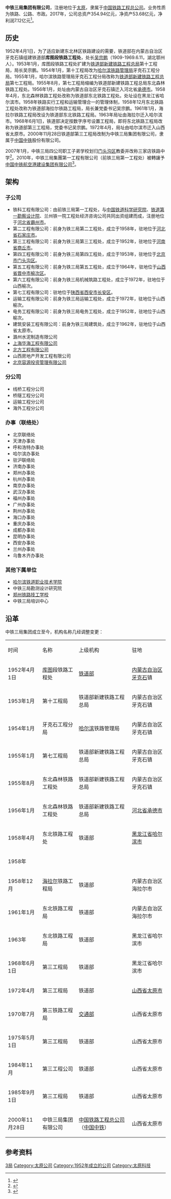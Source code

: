 {{coord|37.85948|112.54657|display=title}}

'''中铁三局集团有限公司'''，注册地位于[[太原市|太原]]，隶属于[[中国铁路工程总公司|中国铁路工程总公司]]。业务性质为铁路、公路、市政。2017年，公司总资产354.94亿元，净资产53.68亿元，净利润7.12亿元<ref name="report2017">{{cite report|title= 中国中铁股份有限公司2017年年度报告|url= http://static.sse.com.cn/disclosure/listedinfo/announcement/c/2018-03-30/601390_2017_n.pdf|publisher= 上海证券交易所网站|page= 41|docket= |access-date= 2018-04-06|quote= |date= |archive-date= 2018-04-03|archive-url= https://web.archive.org/web/20180403234755/http://static.sse.com.cn/disclosure/listedinfo/announcement/c/2018-03-30/601390_2017_n.pdf|dead-url= no}}</ref>。

==历史==

1952年4月1日，为了适应新建东北林区铁路建设的需要，铁道部在内蒙古自治区牙克石镇组建铁道部'''库图段铁路工程处'''，处长[[吴宗鹏|吴宗鹏]]（1909-1969.6.11，湖北鄂州人）。1953年1月，库图段铁路工程处扩建为[[铁道部新建铁路工程总局|铁道部新建铁路工程总局]]第十工程局，局长吴宗鹏。1954年1月，第十工程局改为[[哈尔滨铁路管理局|哈尔滨铁路管理局]]牙克石工程分局。1955年1月，哈尔滨铁路管理局牙克石工程分局改称为[[铁道部新建铁路工程总局|铁道部新建铁路工程总局]]第七工程局。1955年8月，第七工程局缩编为铁道部新建铁路工程总局东北森林铁路工程处。1956年1月，处址由内蒙古自治区牙克石镇迁入河北省[[承德市|承德市]]。1958年4月，东北森林铁路工程处改称为铁道部东北铁路工程处。处址设在黑龙江省哈尔滨市。1958年铁路实行工程和运输管理合一的管理体制，1958年12月东北铁路工程处改称为铁道部海拉尔铁路工程局，局长兼党委书记吴宗鹏。1961年1月，海拉尔铁路工程局改设为铁道部东北铁路工程局。1963年局址由海拉尔迁入哈尔滨市。1968年6月1日，铁道部决定按数字序号设置工程局，即将东北铁路工程局改称为铁道部第三工程局，党委书记吴宗鹏。1972年4月，局址由哈尔滨市迁入山西省太原市。2000年11月28日铁道部第三工程局改制为中铁三局集团有限公司，隶属于[[中国中铁|中国中铁]]股份有限公司。

2007年1月，中铁三局四公司职工子弟学校划归[[门头沟区|门头沟区]]教委并改称三家店铁路中学<ref>{{cite journal|author=石明廷|title=接收铁路职工子弟学校|journal=北京教育年鉴|year=2008|publisher=开明出版社|isbn=978-7-80205-707-4|pages=556}}</ref>。2010年，中铁三局集團第一工程有限公司（前铁三局第一工程处）被轉讓予[[中国中铁航空港建设集团有限公司|中国中铁航空港建设集团有限公司]]<ref>{{cite news|url=http://editor.caacnews.com.cn/mhb/html/2013-08/27/content_124268.htm|title=立足好时代 绘就新蓝图|newspaper=《中國民航報》|date=2013年8月27日|access-date=2019年2月19日|archive-date=2019年2月21日|archive-url=https://web.archive.org/web/20190221034517/http://editor.caacnews.com.cn/mhb/html/2013-08/27/content_124268.htm|dead-url=no}}</ref>。

== 架构 ==
{{refimprove-section|date=2019年2月}}
=== 子公司 ===
*铁科工程有限公司：由前铁三局第一工程处，与[[中国铁道科学研究院|中国铁道科学研究院]]、[[铁道第一勘察设计院|铁道第一勘察设计院]]、兰州铁一院工程处经济咨询公司共同出资组建而成，注册地位于[[河北省|河北省]][[霸州市|霸州市]]。
*第二工程有限公司：前身为铁三局第二工程处，成立于1958年，驻地位于[[河北省|河北省]][[石家庄市|石家庄市]]。
*第三工程有限公司：前身为铁三局第三工程处，成立于1952年，驻地位于[[河南省|河南省]][[商丘市|商丘市]]。
*第四工程有限公司：前身为铁三局第四工程处，成立于1953年，驻地位于[[北京市|北京市]][[门头沟区|门头沟区]]。
*第五工程有限公司：前身为铁三局第五工程处，成立于1964年，驻地位于[[山西省|山西省]][[晋中市|晋中市]][[榆次区|榆次区]]。
*第六工程有限公司：前身为铁三局机械筑路工程处，成立于1972年，驻地位于山西榆次。
*第七工程有限公司：驻地位于[[陕西省|陕西省]][[西安市|西安市]][[长安区_(西安市)|长安区]]。
*运输工程有限公司：前身为铁三局运输工程处，成立于1972年，驻地位于山西榆次。
*电务工程有限公司：前身为铁三局电务工程处，成立于1952年，驻地位于山西榆次。
*建筑安装工程有限公司：前身为铁三局建筑处，成立于1962年，驻地位于山西省太原市。
*潞州水泥制造有限公司
*[[上海华海工程有限公司|上海华海工程有限公司]]
*[[北方工程有限公司|北方工程有限公司]]
*山西房地产开发工程有限公司
*[[北京容源投资管理有限公司|北京容源投资管理有限公司]]

=== 分公司 ===
*线桥工程分公司
*桥隧工程分公司
*运输工程分公司
*海外工程分公司

=== 办事（联络处）===
*北京联络处
*天津办事处
*呼和浩特办事处
*哈尔滨办事处
*驻沪联络处
*济南办事处
*郑州办事处
*杭州办事处
*南京办事处
*武汉办事处
*福州办事处
*广州办事处
*荆州办事处
*海口办事处
*重庆办事处
*成都办事处
*昆明办事处
*西安办事处
*兰州办事处
*乌鲁木齐办事处

=== 其他下属单位 ===
*[[哈尔滨铁道职业技术学院|哈尔滨铁道职业技术学院]]
*中铁三局勘测设计研究院
*[[郑州铁路技工学校|郑州铁路技工学校]]
*中铁三局培训中心

== 沿革 ==
{{refimprove-section|date=2019年2月}}
中铁三局集团成立至今，机构名称几经调整变更：
{| border="1" 
|- 
| 时间 || 名称 || 上级机构 || 驻地 
|- 
| 1952年4月1日 || [[库图|库图]]段铁路工程处  ||  [[中央人民政府铁道部|铁道部]]  ||  [[内蒙古自治区|内蒙古自治区]][[牙克石|牙克石]]镇  
|- 
| 1953年1月 || 第十工程局  ||  铁道部新建铁路工程总局  ||  内蒙古自治区牙克石镇  
|- 
| 1954年1月 || 牙克石工程分局  ||  [[哈尔滨|哈尔滨]]铁路管理局  ||  内蒙古自治区牙克石镇  
|- 
| 1955年1月 || 第七工程局  ||  铁道部新建铁路工程总局  ||  内蒙古自治区牙克石镇  
|- 
| 1955年8月 || 东北森林铁路工程处  ||  铁道部新建铁路工程总局  ||  内蒙古自治区牙克石镇  
|- 
| 1956年1月 || 东北森林铁路工程处  ||  铁道部新建铁路工程总局  ||  [[河北省|河北省]][[承德市|承德市]]  
|- 
| 1958年4月 || 东北铁路工程处  ||  铁道部  ||  [[黑龙江省|黑龙江省]][[哈尔滨市|哈尔滨市]]  
|- 
| 1958年 ||   ||   ||    
|- 
| 1958年12月 || [[海拉尔|海拉尔]]铁路工程局  ||  铁道部  ||  内蒙古自治区海拉尔市  
|- 
| 1961年1月 ||  东北铁路工程局 ||  铁道部  ||  内蒙古自治区海拉尔市  
|- 
| 1963年 ||  东北铁路工程局  ||  铁道部  ||  黑龙江省哈尔滨市  
|- 
| 1968年6月1日 ||  第三工程局  ||  铁道部  ||  黑龙江省哈尔滨市  
|- 
| 1972年4月 ||  第三工程局  ||  铁道部  ||  [[山西省|山西省]][[太原市|太原市]]  
|- 
| 1970年7月 ||  第三铁路工程局  ||  [[中华人民共和国交通部|交通部]]  ||  山西省太原市  
|- 
| 1975年5月1日 ||  第三工程局  ||  铁道部  ||  山西省太原市  
|- 
| 1984年11月 ||  第三工程公司  ||  铁道部  ||  山西省太原市  
|- 
| 1985年9月1日 ||  第三工程局  ||  铁道部  ||  山西省太原市  
|-
| 2000年11月28日 ||  中铁三局集团有限公司  || [[中国铁路工程总公司|中国铁路工程总公司]]（[[中国中铁|中国中铁]]）||  山西省太原市  
|}

== 参考资料 ==
{{reflist}}

[[Category:中国中铁子公司|3局]]
[[Category:太原公司|Category:太原公司]]
[[Category:1952年成立的公司|Category:1952年成立的公司]]
[[Category:太原科技|Category:太原科技]]